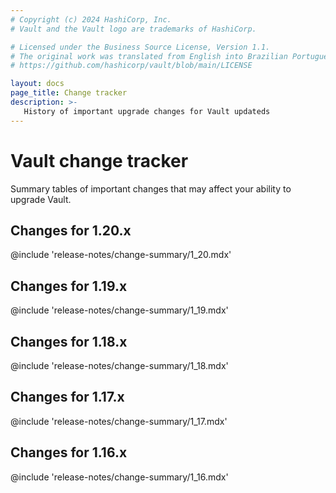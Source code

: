 ```yaml
---
# Copyright (c) 2024 HashiCorp, Inc.
# Vault and the Vault logo are trademarks of HashiCorp.

# Licensed under the Business Source License, Version 1.1.
# The original work was translated from English into Brazilian Portuguese.
# https://github.com/hashicorp/vault/blob/main/LICENSE

layout: docs
page_title: Change tracker
description: >-
   History of important upgrade changes for Vault updateds
---
```


# Vault change tracker

Summary tables of important changes that may affect your ability to upgrade
Vault.

## Changes for 1.20.x

@include 'release-notes/change-summary/1_20.mdx'

## Changes for 1.19.x

@include 'release-notes/change-summary/1_19.mdx'

## Changes for 1.18.x

@include 'release-notes/change-summary/1_18.mdx'

## Changes for 1.17.x

@include 'release-notes/change-summary/1_17.mdx'

## Changes for 1.16.x

@include 'release-notes/change-summary/1_16.mdx'
